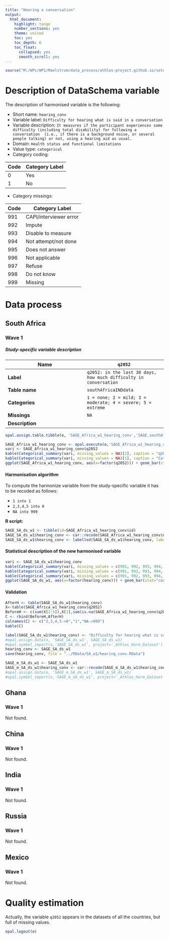 ```yaml
---
title: "Hearing a conversation"
output:
  html_document:
    highlight: tango
    number_sections: yes
    theme: united
    toc: yes
    toc_depth: 6
    toc_float:
      collapsed: yes
      smooth_scroll: yes
---
```


<!-- ########################################################## --> 

<!-- # Installation, loading packages -->
<!-- **R script:** -->

```r
source("M:/WPs/WP1/Maelstrom/data_process/athlos-project.github.io/setup_iago.r")
```
<!-- ########################################################## --> 



# Description of DataSchema variable

The description of harmonised variable is the following:


* Short name: `hearing_conv`
* Variable label: `Difficulty for hearing what is said in a conversation`
* Variable description: `It measures if the participant experiences some difficulty (including total disability) for following a conversation  (i.e., if there is a background noise, or several people talking) or not, using a hearing aid as usual.`
* Domain: `Health status and functional limitations`
* Value type: `categorical`
* Category coding:

**Code** | **Category Label**
-------- | ------------------
0        | Yes
1        | No
* Category missings: 

**Code** | **Category Label**
----| ------------------
991 | CAPI/interviewer error
992 | Impute
993 | Disable to measure
994 | Not attempt/not done
995 | Does not answer
996 | Not applicable
997 | Refuse
998 | Do not know
999 | Missing

# Data process

## South Africa

### Wave 1 

##### Study-specific variable description



| **Name** | `q2052`|
|-|-|
| **Label** | `q2052: in the last 30 days, how much difficulty in conversation` |
| **Table name** | `southAfricaINDdata` |
| **Categories** | `1 = none; 2 = mild; 3 = moderate; 4 = severe; 5 = extreme` |
| **Missings** | `NA` |
| **Description** |  |



```r
opal.assign.table.tibble(o, 'SAGE_Africa_w1_hearing_conv','SAGE.southAfricaINDdata', variables=list('q2052'), missings = TRUE)
```

```r
SAGE_Africa_w1_hearing_conv <- opal.execute(o,'SAGE_Africa_w1_hearing_conv')
vari <- SAGE_Africa_w1_hearing_conv$q2052
kable(Categorical_summary(vari, missing_values = NA)[2], caption = "q2052")
kable(Categorical_summary(vari, missing_values = NA)[1], caption = "Category")
ggplot(SAGE_Africa_w1_hearing_conv, aes(x=factor(q2052))) + geom_bar(stat="count", width=0.4, fill="steelblue") + xlab("Hearing - Difficulties") + ylab("Frequency")
```

#### Harmonisation algorithm

To compute the harmonize variable from the study-specific variable it has to be recoded as follows:

* `1 into 1` 
* `2,3,4,5 into 0`
* `NA into 999`

**R script:**

```r
SAGE_SA_ds_w1 <- tibble(id=SAGE_Africa_w1_hearing_conv$id)
SAGE_SA_ds_w1$hearing_conv <- car::recode(SAGE_Africa_w1_hearing_conv$q2052, "1 = '1';2 = '0';3 = '0';4 = '0';5 = '0'; NA = '999' ")
SAGE_SA_ds_w1$hearing_conv <- labelled(SAGE_SA_ds_w1$hearing_conv, labels = c(Yes=0, No=1,Missing=999, Do_not_know=998, Refuse=997, Not_applicable=996, Does_not_answer=995,  Not_attempt_not_done=994, Disable_to_measure=993, Impute=992, CAPI_interviewer_error=991))
```

#### Statistical description of the new harmonised variable
```r
vari <- SAGE_SA_ds_w1$hearing_conv
kable(Categorical_summary(vari, missing_values = c(991, 992, 993, 994, 995, 996, 997, 998, 999))[3], caption = "hearing_conv")
kable(Categorical_summary(vari, missing_values = c(991, 992, 993, 994, 995, 996, 997, 998, 999))[1], caption = "Category")
kable(Categorical_summary(vari, missing_values = c(991, 992, 993, 994, 995, 996, 997, 998, 999))[2], caption = "Type of missing")
ggplot(SAGE_SA_ds_w1, aes(x=factor(hearing_conv))) + geom_bar(stat="count", width=0.4, fill="steelblue") + xlab("Hearing - Difficulties") + ylab("Frequency")
```

#### Validation
```r
AfterH <- table(SAGE_SA_ds_w1$hearing_conv)
X<-table(SAGE_Africa_w1_hearing_conv$q2052)
BeforeH <- c(sum(X[2:5]),X[1],sum(is.na(SAGE_Africa_w1_hearing_conv$q2052)))
C <- rbind(BeforeH,AfterH)
colnames(C) <- c("2,3,4,5->0","1","NA->999") 
kable(C)
```




```r
label(SAGE_SA_ds_w1$hearing_conv) <- "Difficulty for hearing what is said in a conversation"
#opal.assign.data(o, 'SAGE_SA_ds_w1', SAGE_SA_ds_w1)
#opal.symbol_import(o,'SAGE_SA_ds_w1', project='_Athlos_Harm_Dataset')
hearing_conv <- SAGE_SA_ds_w1
save(hearing_conv, file = "../RData/SA_w1/hearing_conv.RData")

SAGE_m_SA_ds_w1 <- SAGE_SA_ds_w1
SAGE_m_SA_ds_w1$hearing_conv <- car::recode(SAGE_m_SA_ds_w1$hearing_conv, "c(991, 992, 993, 994, 995, 996, 997,998, 999)=NA")
#opal.assign.data(o, 'SAGE_m_SA_ds_w1', SAGE_m_SA_ds_w1)
#opal.symbol_import(o,'SAGE_m_SA_ds_w1', project='_Athlos_Harm_Dataset')
```


## Ghana

### Wave 1

Not found.

## China

### Wave 1

Not found.

## India

### Wave 1

Not found.

## Russia

### Wave 1

Not found.

## Mexico

### Wave 1

Not found.


# Quality estimation

Actually, the variable `q2052` appears in the datasets of all the countries, but full of missing values. 




```r
opal.logout(o)
```
